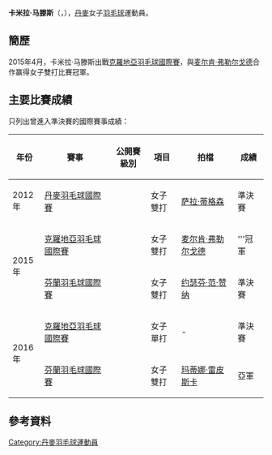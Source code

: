 {{noteTA|G1=Badminton}}
{{Infobox 羽球選手
| playername              = 卡米拉·马滕斯<br/>{{lang|da|Camilla Martens}}
| image                   = 
| size                    = 
| caption                 = 
| birth_name              = 
| date_of_birth           = {{birth_date_and_age|1989|10|23}}
| place_of_birth          = 
| height                  = 
| weight                  = 
| event                   = 女子單打、女子雙打
| country                 = {{DEN}}
| years_active            = 
| handedness              = 
| coach                   = 
| highest_ranking         = 第152位（女單）
| date_of_highest_ranking = 2011年5月12日<ref name="ranking">[http://bwfcontent.tournamentsoftware.com/ranking/player.aspx?id=9494&player=113612 BWF World Ranking - Ranking of Camilla MARTENS (44738)]{{en}}</ref>
| current_ranking         = 第407位（女單）<br/>第218位（女雙-[[麦尔肯·弗勒尔戈德|弗勒尔戈德]]）<br/>第252位（女雙-[[赛琳·尤尔|赛琳·尤尔]]）<br/>第595位（女雙-[[约瑟芬·范·赞纳|范·赞纳]]）
| date_of_current_ranking = 2015年8月6日<ref>[http://bwfcontent.tournamentsoftware.com/ranking/category.aspx?id=9494&category=473 BWF World Ranking - BWF世界排名榜 (8/6/2015) - Women's singles] {{Wayback|url=http://bwfcontent.tournamentsoftware.com/ranking/category.aspx?id=9494&category=473 |date=20200323172041 }}{{en}}</ref><ref>[http://bwfcontent.tournamentsoftware.com/ranking/category.aspx?id=9494&category=475 BWF World Ranking - BWF世界排名榜 (8/6/2015) - Women's doubles] {{Wayback|url=http://bwfcontent.tournamentsoftware.com/ranking/category.aspx?id=9494&category=475 |date=20200323171952 }}{{en}}</ref>
| played                  = 36勝–32負（女單）<br/>10勝–18負（女雙）
| titles                  = 
| bwf_profile             = 5940AEED-933D-44A9-A4ED-699373091948
| bwf_id                  = 44738
| updated                 = 2015年8月6日
}}
{{MedalTableTop}}
{{MedalSport | 女子[[羽毛球|羽毛球]]}}
{{MedalCountry | {{DEN}}}}
{{MedalBottom}}
'''卡米拉·马滕斯'''（{{lang-da|'''Camilla Martens'''}}，{{bd|1989年|10月23日||}}），[[丹麥|丹麥]]女子[[羽毛球|羽毛球]]運動員。

==簡歷==
2015年4月，卡米拉·马滕斯出戰[[2015年克羅地亞羽毛球國際賽|克羅地亞羽毛球國際賽]]，與[[麦尔肯·弗勒尔戈德|麦尔肯·弗勒尔戈德]]合作赢得女子雙打比賽冠軍。

==主要比賽成績==
只列出曾進入準決賽的國際賽事成績：
{| class=wikitable style="text-align:center; font-size:small;" 
!width="50"|年份
!width="180"|賽事
!width="80"|公開賽級別
!width="60"|項目
!width="140"|拍檔
!width="50"|成績
|-
!rowspan="1"|2012年
|[[2012年丹麥羽毛球國際賽|丹麥羽毛球國際賽]]
|{{BWFIC}}
|女子雙打
|[[萨拉·蒂格森|萨拉·蒂格森]]
|bgcolor="#b8860b"|準決賽
|-
!rowspan="2"|2015年
|[[2015年克羅地亞羽毛球國際賽|克羅地亞羽毛球國際賽]]
|{{BWFIS}}
|女子雙打
|[[麦尔肯·弗勒尔戈德|麦尔肯·弗勒尔戈德]]
|bgcolor="gold"|'''冠軍
|-
|[[2015年芬蘭羽毛球國際賽|芬蘭羽毛球國際賽]]
|{{BWFIS}}
|女子雙打
|[[约瑟芬·范·赞纳|约瑟芬·范·赞纳]]
|bgcolor="#b8860b"|準決賽
|-
!rowspan="2"|2016年
|[[2016年克羅地亞羽毛球國際賽|克羅地亞羽毛球國際賽]]
|{{BWFFS}}
|女子單打
| -
|bgcolor="#b8860b"|準決賽
|-
|[[2016年芬蘭羽毛球國際賽|芬蘭羽毛球國際賽]]
|{{BWFIS}}
|女子雙打
|{{flagicon|SVK}} [[玛蒂娜·雷皮斯卡|玛蒂娜·雷皮斯卡]]
|bgcolor="silver"|亞軍
|}
{{BWF賽事級別索引}}

==參考資料==
{{Reflist}}

{{DEFAULTSORT:Martens, Camilla}}
[[Category:丹麥羽毛球運動員|Category:丹麥羽毛球運動員]]